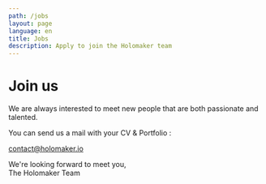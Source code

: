 ```yaml
---
path: /jobs
layout: page
language: en
title: Jobs
description: Apply to join the Holomaker team
---
```


# Join us

We are always interested to meet new people that are both passionate and talented.

You can send us a mail with your CV & Portfolio :

<a href="mailto:contact@holomaker.io">contact@holomaker.io</a>

We're looking forward to meet you,  
The Holomaker Team
